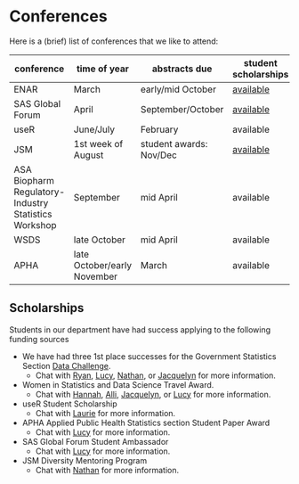 # Conferences {#conferences}

Here is a (brief) list of conferences that we like to attend:

conference | time of year | abstracts due | student scholarships
-----------|--------------|---------------|----------------------
ENAR       | March        | early/mid October | [available](https://www.enar.org/meetings/StudentPaperAwards/)
SAS Global Forum | April | September/October | [available](https://support.sas.com/learn/ap/student/amb.html)
useR       | June/July    | February | available
JSM        | 1st week of August | student awards: Nov/Dec | [available](https://www.amstat.org/asa/education/Student-Paper-Competition-Travel-Award-to-Attend-the-Joint-Statistical-Meetings.aspx)
ASA Biopharm Regulatory-Industry Statistics Workshop| September | mid April | available
WSDS       | late October | mid April | available
APHA       | late October/early November | March | available

## Scholarships

Students in our department have had success applying to the following funding sources

* We have had three 1st place successes for the Government Statistics Section [Data Challenge](http://community.amstat.org/governmentstatisticssection/awards/competitions). 
    * Chat with [Ryan](https://www.vanderbilt.edu/biostatistics-graduate/cpt/people/ryan-jarrett/), [Lucy](https://www.vanderbilt.edu/biostatistics-graduate/cpt/people/lucy-dagostino-mcgowan/),
[Nathan](https://www.vanderbilt.edu/biostatistics-graduate/cpt/people/nathan-james/), or
[Jacquelyn](https://www.vanderbilt.edu/biostatistics-graduate/cpt/people/jacquelyn-neal/)
    for more information.
* Women in Statistics and Data Science Travel Award. 
    * Chat with [Hannah](https://www.vanderbilt.edu/biostatistics-graduate/cpt/people/hannah-weeks/), [Alli](https://www.vanderbilt.edu/biostatistics-graduate/cpt/people/allison-hainline/), [Jacquelyn](https://www.vanderbilt.edu/biostatistics-graduate/cpt/people/jacquelyn-neal/), or [Lucy](https://www.vanderbilt.edu/biostatistics-graduate/cpt/people/lucy-dagostino-mcgowan/) for more information.
* useR Student Scholarship
    * Chat with [Laurie](http://www.vanderbilt.edu/biostatistics/graduate/students/lauren-samuels/) for more information.
* APHA Applied Public Health Statistics section Student Paper Award
    * Chat with [Lucy](https://www.vanderbilt.edu/biostatistics-graduate/cpt/people/lucy-dagostino-mcgowan/) for more information. 
* SAS Global Forum Student Ambassador
    * Chat with [Lucy](https://www.vanderbilt.edu/biostatistics-graduate/cpt/people/lucy-dagostino-mcgowan/) for more information. 
* JSM Diversity Mentoring Program
    * Chat with [Nathan](https://www.vanderbilt.edu/biostatistics-graduate/cpt/people/nathan-james/) for more information.